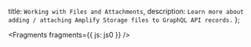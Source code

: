   title: `Working with Files and Attachments`,
  description: `Learn more about adding / attaching Amplify Storage files to GraphQL API records.`
};


<Fragments fragments={{ js: js0 }} />
